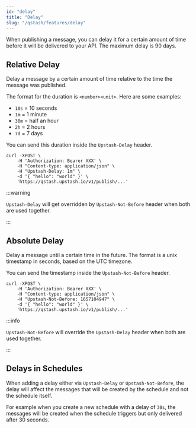 ```yaml
---
id: "delay"
title: "Delay"
slug: "/qstash/features/delay"
---
```


When publishing a message, you can delay it for a certain amount of time before
it will be delivered to your API. The maximum delay is 90 days.

## Relative Delay

Delay a message by a certain amount of time relative to the time the message was
published.

The format for the duration is `<number><unit>`. Here are some examples:

- `10s` = 10 seconds
- `1m` = 1 minute
- `30m` = half an hour
- `2h` = 2 hours
- `7d` = 7 days

You can send this duration inside the `Upstash-Delay` header.

```
curl -XPOST \
    -H 'Authorization: Bearer XXX' \
    -H "Content-type: application/json" \
    -H "Upstash-Delay: 1m" \
    -d '{ "hello": "world" }' \
    'https://qstash.upstash.io/v1/publish/...'
```

:::warning

`Upstash-Delay` will get overridden by `Upstash-Not-Before` header when both are
used together.

:::

## Absolute Delay

Delay a message until a certain time in the future. The format is a unix
timestamp in seconds, based on the UTC timezone.

You can send the timestamp inside the `Upstash-Not-Before` header.

```
curl -XPOST \
    -H 'Authorization: Bearer XXX' \
    -H "Content-type: application/json" \
    -H "Upstash-Not-Before: 1657104947" \
    -d '{ "hello": "world" }' \
    'https://qstash.upstash.io/v1/publish/...'
```

:::info

`Upstash-Not-Before` will override the `Upstash-Delay` header when both are used
together.

:::

## Delays in Schedules

When adding a delay either via `Upstash-Delay` or `Upstash-Not-Before`, the
delay will affect the messages that will be created by the schedule and not the
schedule itself.

For example when you create a new schedule with a delay of `30s`, the messages
will be created when the schedule triggers but only delivered after 30 seconds.
